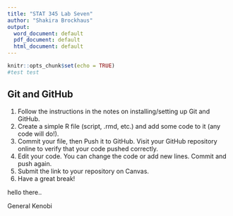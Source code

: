 ```yaml
---
title: "STAT 345 Lab Seven"
author: "Shakira Brockhaus"
output:
  word_document: default
  pdf_document: default
  html_document: default
---
```



```r
knitr::opts_chunk$set(echo = TRUE)
#test test 
```

## Git and GitHub

1. Follow the instructions in the notes on installing/setting up Git and GitHub.
2. Create a simple R file (script, .rmd, etc.) and add some code to it (any code will do!).
3. Commit your file, then Push it to GitHub. Visit your GitHub repository online to verify that your code pushed correctly.
4. Edit your code. You can change the code or add new lines. Commit and push again.
5. Submit the link to your repository on Canvas.
6. Have a great break!


hello there..

General Kenobi
